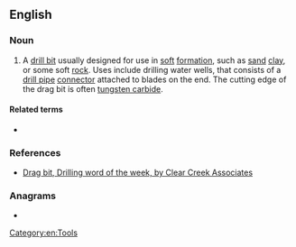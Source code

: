 ==English==

===Noun===
{{en-noun}}

# A [[drill bit]] usually designed for use in [[soft]] [[formation]], such as [[sand]] [[clay]], or some soft [[rock]]. Uses include drilling water wells, that consists of a [[drill pipe]] [[connector]] attached to blades on the end. The cutting edge of the drag bit is often [[tungsten carbide]].

====Related terms====
* {{l|en|chevron bit}}

===References===
* [https://web.archive.org/web/20071217034553/http://www.clearcreekassociates.com/wordarchive/dragbit.htm Drag bit, Drilling word of the week, by Clear Creek Associates]

===Anagrams===
* {{anagrams|en|a=abdgirt|dirt bag|dirtbag}}

[[Category:en:Tools]]